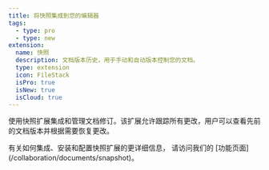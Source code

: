 ```yaml
---
title: 将快照集成到您的编辑器
tags:
  - type: pro
  - type: new
extension:
  name: 快照
  description: 文档版本历史，用于手动和自动版本控制您的文档。
  type: extension
  icon: FileStack
  isPro: true
  isNew: true
  isCloud: true
---
```



使用快照扩展集成和管理文档修订。该扩展允许跟踪所有更改，用户可以查看先前的文档版本并根据需要恢复更改。

<Callout title="更多细节" variant="hint">
  有关如何集成、安装和配置快照扩展的更详细信息，
  请访问我们的 [功能页面](/collaboration/documents/snapshot)。
</Callout>

<CodeDemo isPro path="/Extensions/Snapshot" />